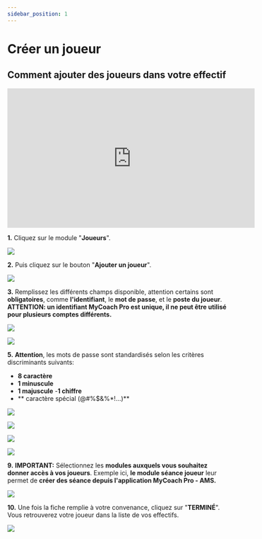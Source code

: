 ```yaml
---
sidebar_position: 1
---
```


# Créer un joueur
## Comment ajouter des joueurs dans votre effectif

<iframe
  width="560"
  height="315"
  src="https://www.youtube.com/embed/9t8yiJQw2-U?si=yAi_X8VdZKSNfe04"
  title="YouTube video player"
  frameborder="0"
  allow="accelerometer; autoplay; clipboard-write; encrypted-media; gyroscope; picture-in-picture; web-share;
  fullscreen"
></iframe>

**1\.** Cliquez sur le module "**Joueurs**".

![](https://ajeuwbhvhr.cloudimg.io/colony-recorder.s3.amazonaws.com/files/2023-10-09/5ce98701-15b6-4b99-9e5b-eefd8eb48470/ascreenshot.jpeg?tl_px=0,0&br_px=859,480&force_format=png&width=860&wat_scale=76&wat=1&wat_opacity=1&wat_gravity=northwest&wat_url=https://colony-recorder.s3.amazonaws.com/images/watermarks/F43F5E_standard.png&wat_pad=19,157)

**2\.** Puis cliquez sur le bouton "**Ajouter un joueur**".

![](https://ajeuwbhvhr.cloudimg.io/colony-recorder.s3.amazonaws.com/files/2023-10-09/0a906ff7-0ea1-4418-950f-4acc4be13679/ascreenshot.jpeg?tl_px=1700,0&br_px=2560,480&force_format=png&width=860&wat_scale=76&wat=1&wat_opacity=1&wat_gravity=northwest&wat_url=https://colony-recorder.s3.amazonaws.com/images/watermarks/F43F5E_standard.png&wat_pad=775,54)

**3\.** Remplissez les différents champs disponible, attention certains sont **obligatoires**, comme **l'identifiant**, le **mot de passe**, et le **poste du joueur**.  
**ATTENTION: un identifiant MyCoach Pro est unique, il ne peut être utilisé pour plusieurs comptes différents.**

![](https://ajeuwbhvhr.cloudimg.io/colony-recorder.s3.amazonaws.com/files/2023-10-09/9a9d04cb-ccad-4ec2-8a46-7decd1ccdc27/ascreenshot.jpeg?tl_px=0,282&br_px=859,763&force_format=png&width=860&wat_scale=76&wat=1&wat_opacity=1&wat_gravity=northwest&wat_url=https://colony-recorder.s3.amazonaws.com/images/watermarks/F43F5E_standard.png&wat_pad=398,212)

![](https://ajeuwbhvhr.cloudimg.io/colony-recorder.s3.amazonaws.com/files/2023-10-09/bab38ca5-925f-40c6-9c52-6916dd1cb34e/ascreenshot.jpeg?tl_px=0,349&br_px=859,830&force_format=png&width=860&wat_scale=76&wat=1&wat_opacity=1&wat_gravity=northwest&wat_url=https://colony-recorder.s3.amazonaws.com/images/watermarks/F43F5E_standard.png&wat_pad=376,212)

**5\.** **Attention**, les mots de passe sont standardisés selon les critères discriminants suivants:

- **8 caractère**
- **1 minuscule**
- **1 majuscule** -**1 chiffre**
- ** caractère spécial (@#%$&%\*!...)**

![](https://ajeuwbhvhr.cloudimg.io/colony-recorder.s3.amazonaws.com/files/2023-10-09/3d0fae40-97d8-4a1a-8e1c-6378dafe86a3/ascreenshot.jpeg?tl_px=1104,278&br_px=1964,759&force_format=png&width=860&wat_scale=76&wat=1&wat_opacity=1&wat_gravity=northwest&wat_url=https://colony-recorder.s3.amazonaws.com/images/watermarks/F43F5E_standard.png&wat_pad=402,212)

![](https://ajeuwbhvhr.cloudimg.io/colony-recorder.s3.amazonaws.com/files/2023-10-09/276d6a6f-ff17-441e-bde9-0dbee6ef6038/ascreenshot.jpeg?tl_px=0,370&br_px=859,851&force_format=png&width=860&wat_scale=76&wat=1&wat_opacity=1&wat_gravity=northwest&wat_url=https://colony-recorder.s3.amazonaws.com/images/watermarks/F43F5E_standard.png&wat_pad=356,212)

![](https://ajeuwbhvhr.cloudimg.io/colony-recorder.s3.amazonaws.com/files/2023-10-09/437a797f-a8d8-4252-b761-defa7a3735a2/ascreenshot.jpeg?tl_px=0,534&br_px=859,1015&force_format=png&width=860&wat_scale=76&wat=1&wat_opacity=1&wat_gravity=northwest&wat_url=https://colony-recorder.s3.amazonaws.com/images/watermarks/F43F5E_standard.png&wat_pad=185,212)

![](https://ajeuwbhvhr.cloudimg.io/colony-recorder.s3.amazonaws.com/files/2023-10-09/c753fbf4-004d-426e-98d9-aab4d885c646/ascreenshot.jpeg?tl_px=0,609&br_px=859,1090&force_format=png&width=860&wat_scale=76&wat=1&wat_opacity=1&wat_gravity=northwest&wat_url=https://colony-recorder.s3.amazonaws.com/images/watermarks/F43F5E_standard.png&wat_pad=176,212)

**9\.** **IMPORTANT:** Sélectionnez les **modules auxquels vous souhaitez donner accès à vos joueurs**. Exemple ici, **le module séance joueur** leur permet de **créer des séance depuis l'application MyCoach Pro - AMS.**

![](https://ajeuwbhvhr.cloudimg.io/colony-recorder.s3.amazonaws.com/files/2023-10-09/7ed8b227-22d2-4218-aa39-bb611d92be76/user_cropped_screenshot.jpeg?tl_px=0,22&br_px=293,318&force_format=png&width=455)

**10\.** Une fois la fiche remplie à votre convenance, cliquez sur "**TERMINÉ**".\
Vous retrouverez votre joueur dans la liste de vos effectifs.

![](https://ajeuwbhvhr.cloudimg.io/colony-recorder.s3.amazonaws.com/files/2023-10-09/08e50256-b9ea-44e6-aab5-06e1541c5e89/ascreenshot.jpeg?tl_px=1700,802&br_px=2560,1283&force_format=png&width=860&wat_scale=76&wat=1&wat_opacity=1&wat_gravity=northwest&wat_url=https://colony-recorder.s3.amazonaws.com/images/watermarks/F43F5E_standard.png&wat_pad=700,408)

